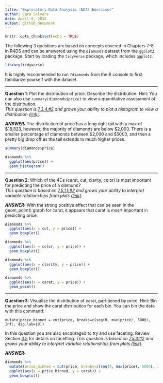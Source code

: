 ```yaml
---
title: "Exploratory Data Analysis (EDA) Exercises"
author: Cara Salyers
date: April 9, 2018
output: github_document 
---
```


```r
knitr::opts_chunk$set(echo = TRUE)
```

The following 3 questions are based on concepts covered in Chapters 7-8 in R4DS 
and can be answered using the `diamonds` dataset from the `ggplot2` package. Start by 
loading the `tidyverse` package, which includes `ggplot2`.

```r
library(tidyverse)
```

It is highly recommended to run `?diamonds` from the R console to first familiarize 
yourself with the dataset.

--- 

**Question 1**: 
Plot the distribution of price. Describe the distribution. Hint: You can also 
use `summary(diamonds$price)` to view a quantitative assessment of the distribution.  
*This question is [7.3.4.#2](http://r4ds.had.co.nz/exploratory-data-analysis.html#exercises-13) and grows your ability to plot a histogram to view a distribution [(link)](http://r4ds.had.co.nz/exploratory-data-analysis.html#visualising-distributions).*


***ANSWER:***
The distribution of price has a long right tail with a max of $18,823, however, the 
majority of diamonds are below $2,000. There is a smaller percentage of diamonds 
between $2,000 and $5000, and then a pretty big drop off as the tail extends to 
much higher prices.

```r
summary(diamonds$price)

diamonds %>% 
  ggplot(aes(price)) +
  geom_histogram()
```

---

**Question 2**:
Which of the 4Cs (carat, cut, clarity, color) is most important for predicting 
the price of a diamond?  
*This question is based on [7.5.1.1.#2](http://r4ds.had.co.nz/exploratory-data-analysis.html#exercises-15) and grows your ability to interpret variable relationships from plots [(link)](http://r4ds.had.co.nz/exploratory-data-analysis.html#covariation).*

***ANSWER:***
With the strong positive effect that can be seen in the geom_point() graph for
carat, it appears that carat is mosrt important in predicting price.
```r
diamonds %>% 
  ggplot(aes(x = cut, y = price)) +
  geom_boxplot()

diamonds %>% 
  ggplot(aes(x = color, y = price)) +
  geom_boxplot()

diamonds %>% 
  ggplot(aes(x = clarity, y = price)) +
  geom_boxplot()

diamonds %>% 
  ggplot(aes(x = carat, y = price)) +
  geom_point()
```

---

**Question 3**:
Visualize the distribution of carat, partitioned by price. Hint: Bin the price 
and show the carat distribution for each bin. You can bin the data with this command: 

`mutate(price_binned = cut(price, breaks=c(seq(0, max(price), 5000), Inf), dig.lab=10))`

In this question you are also encouraged to try and use faceting. Review Section 
[3.5](http://r4ds.had.co.nz/data-visualisation.html#facets) for details on facetting.
*This question is based on [7.5.3.#2](http://r4ds.had.co.nz/exploratory-data-analysis.html#exercises-17) and grows your ability to interpret variable relationships from plots [(link)](http://r4ds.had.co.nz/exploratory-data-analysis.html#covariation).*

***ANSWER:*** 
```r
diamonds %>% 
  mutate(price_binned = cut(price, breaks=c(seq(0, max(price), 5000), Inf), dig.lab=10)) %>% 
  ggplot(aes(x = price_binned, y = carat)) +
  geom_boxplot()
```
